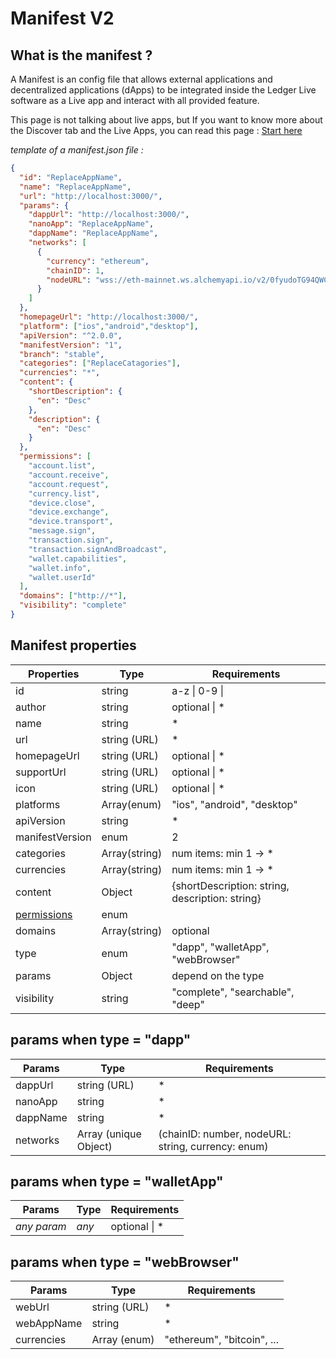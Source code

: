 # **Manifest V2**

## **What is the manifest ?** 
A Manifest is an config file that allows external applications and decentralized applications (dApps) to be integrated inside the Ledger Live software as a Live app and interact with all provided feature. 

This page is not talking about live apps, but If you want to know more about the Discover tab and the Live Apps, you can read this page : [Start here](https://developers.ledger.com/docs/live-app/start-here/)

_template of a manifest.json file :_ 

```json
{
  "id": "ReplaceAppName",
  "name": "ReplaceAppName",
  "url": "http://localhost:3000/",
  "params": {
    "dappUrl": "http://localhost:3000/",
    "nanoApp": "ReplaceAppName",
    "dappName": "ReplaceAppName",
    "networks": [
      {
        "currency": "ethereum",
        "chainID": 1,
        "nodeURL": "wss://eth-mainnet.ws.alchemyapi.io/v2/0fyudoTG94QWC0tEtfJViM9v2ZXJuij2"
      }
    ]
  },
  "homepageUrl": "http://localhost:3000/",
  "platform": ["ios","android","desktop"],
  "apiVersion": "^2.0.0",
  "manifestVersion": "1",
  "branch": "stable",
  "categories": ["ReplaceCatagories"],
  "currencies": "*",
  "content": {
    "shortDescription": {
      "en": "Desc"
    },
    "description": {
      "en": "Desc"
    }
  },
  "permissions": [
    "account.list",
    "account.receive",
    "account.request",
    "currency.list",
    "device.close",
    "device.exchange",
    "device.transport",
    "message.sign",
    "transaction.sign",
    "transaction.signAndBroadcast",
    "wallet.capabilities",
    "wallet.info",
    "wallet.userId"
  ],
  "domains": ["http://*"],
  "visibility": "complete"
}
```

## Manifest properties
| Properties       | Type            | Requirements                |
|------------------|-----------------|-----------------------------|
| id               | string          | a-z &#124; 0-9 &#124;       |
| author           | string          | optional &#124; *           |
| name             | string          | *                           |
| url              | string (URL)    | *                           |
| homepageUrl      | string (URL)    | optional &#124; *           |
| supportUrl       | string (URL)    | optional &#124; *           |
| icon             | string (URL)    | optional &#124; *           |
| platforms        | Array(enum)     | "ios", "android", "desktop" |
| apiVersion       | string          | *                           |
| manifestVersion  | enum            | 2                           |
| categories       | Array(string)   | num items: min 1 → *        |
| currencies       | Array(string)   | num items: min 1 → *        |
| content          | Object          | {shortDescription: string, description: string} |      |
| [permissions](/permissions)| enum  |                             |
| domains          | Array(string)   |  optional | *               |
| type             | enum            | "dapp", "walletApp", "webBrowser" |
| params           | Object          | depend on the type          |
| visibility       | string          | "complete", "searchable", "deep"  |

## params when type = "dapp"

| Params    | Type            | Requirements                              |
|-----------|-----------------|-------------------------------------------|
| dappUrl   | string (URL)    | *                                         |
| nanoApp   | string          | *                                         |
| dappName  | string          | *                                         |
| networks  | Array (unique Object) | (chainID: number, nodeURL: string, currency: enum) |


## params when type = "walletApp"

| Params    | Type      | Requirements       |
|-----------|-----------|--------------------|
| *any param*| *any*     | optional &#124; *  |



## params when type = "webBrowser"

| Params      | Type            | Requirements    |
|-------------|-----------------|-----------------|
| webUrl      | string (URL)    | *               |
| webAppName  | string          | *               |
| currencies  | Array (enum)    | "ethereum", "bitcoin", ... |
